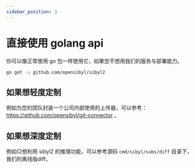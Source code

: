 ```yaml
---
sidebar_position: 3
---
```


# 直接使用 golang api

你可以像正常使用 go 包一样使用它，如果您不想用我们的服务与部署能力。

```bash
go get -u github.com/opensibyl/sibyl2
```

## 如果想轻度定制

例如为您的团队封装一个公司内部使用的上传器，可以参考：https://github.com/opensibyl/git-connector 。

## 如果想深度定制

例如只想利用 sibyl2 的推理功能，可以参考源码 `cmd/sibyl/subs/diff` 目录下，我们的离线版diff。
